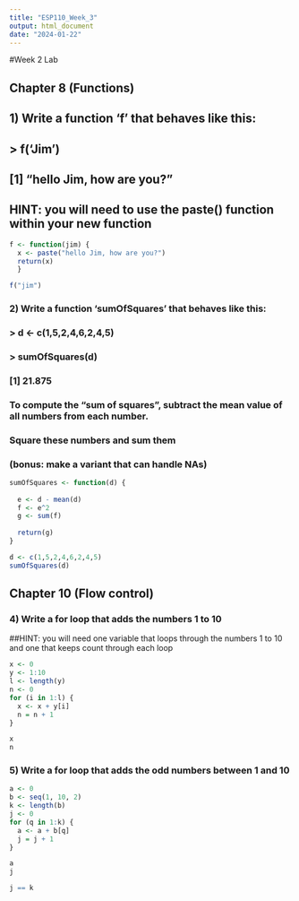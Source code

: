 ```yaml
---
title: "ESP110_Week_3"
output: html_document
date: "2024-01-22"
---
```


#Week 2 Lab

## Chapter 8  (Functions)

## 1) Write a function 'f' that behaves like this:
## > f('Jim')
## [1] "hello Jim, how are you?"
## HINT: you will need to use the paste() function within your new function
```r
f <- function(jim) {
  x <- paste("hello Jim, how are you?")
  return(x)
  }

f("jim")
```
### 2) Write a function 'sumOfSquares' that behaves like this:

### > d <- c(1,5,2,4,6,2,4,5)
### > sumOfSquares(d)
### [1] 21.875

### To compute the "sum of squares", subtract the mean value of all numbers from each number. 
### Square these numbers and sum them
### (bonus: make a variant that can handle NAs)

```r
sumOfSquares <- function(d) {
  
  e <- d - mean(d)
  f <- e^2 
  g <- sum(f) 
  
  return(g)
}

d <- c(1,5,2,4,6,2,4,5)
sumOfSquares(d)
```

## Chapter 10  (Flow control)

### 4) Write a for loop that adds the numbers 1 to 10
##HINT: you will need one variable that loops through the numbers 1 to 10 and one that keeps count through each loop

```r
x <- 0
y <- 1:10
l <- length(y)
n <- 0
for (i in 1:l) {
  x <- x + y[i] 
  n = n + 1
}

x
n
```

### 5) Write a for loop that adds the odd numbers between 1 and 10 

```r
a <- 0
b <- seq(1, 10, 2)
k <- length(b) 
j <- 0
for (q in 1:k) {
  a <- a + b[q]
  j = j + 1
}

a
j

j == k
```




